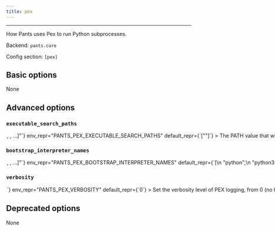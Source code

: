```yaml
---
title: pex
---
```



---

How Pants uses Pex to run Python subprocesses.

Backend: <span className="color--primary">`pants.core`</span>

Config section: <span className="color--primary">`[pex]`</span>

<span className={styles.options}>

## Basic options

None

## Advanced options

### `executable_search_paths`

<Option
  cli_repr={`--pex-executable-search-paths="[<binary-paths>, <binary-paths>, ...]"`}
  env_repr="PANTS_PEX_EXECUTABLE_SEARCH_PATHS"
  default_repr={`["<PATH>"]`}
>
  The PATH value that will be used by the PEX subprocess and any subprocesses it
  spawns. The special string &quot;&lt;PATH&gt;&quot; will expand to the
  contents of the PATH env var.
</Option>

### `bootstrap_interpreter_names`

<Option
  cli_repr={`--pex-bootstrap-interpreter-names="[<bootstrap-python-names>, <bootstrap-python-names>, ...]"`}
  env_repr="PANTS_PEX_BOOTSTRAP_INTERPRETER_NAMES"
  default_repr={`[\n  "python",\n  "python3",\n  "python2"\n]`}
>
  The names of Python binaries to search for to bootstrap PEX files with. This
  does not impact which Python interpreter is used to run your code, only what
  is used to run the PEX tool. See the `interpreter_search_paths` option in
  `[python-setup]` to influence where interpreters are searched for.
</Option>

### `verbosity`

<Option
  cli_repr={`--pex-verbosity=<int>`}
  env_repr="PANTS_PEX_VERBOSITY"
  default_repr={`0`}
>
  Set the verbosity level of PEX logging, from 0 (no logging) up to 9 (max
  logging).
</Option>

## Deprecated options

None

</span>

